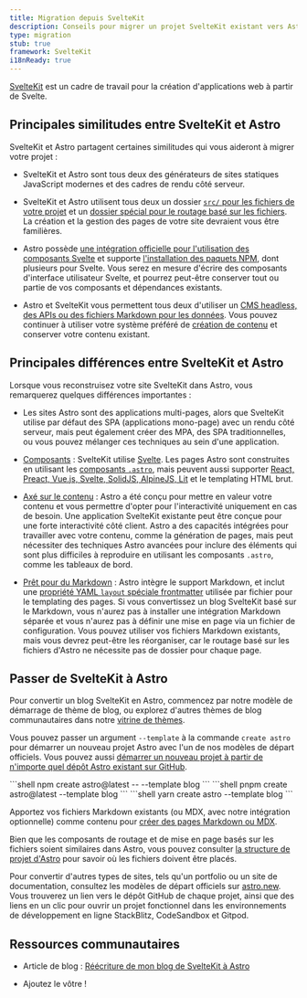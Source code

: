 ```yaml
---
title: Migration depuis SvelteKit
description: Conseils pour migrer un projet SvelteKit existant vers Astro
type: migration
stub: true
framework: SvelteKit
i18nReady: true
---
```



[SvelteKit](https://kit.svelte.dev) est un cadre de travail pour la création d'applications web à partir de Svelte.

## Principales similitudes entre SvelteKit et Astro

SvelteKit et Astro partagent certaines similitudes qui vous aideront à migrer votre projet :

- SvelteKit et Astro sont tous deux des générateurs de sites statiques JavaScript modernes et des cadres de rendu côté serveur.

- SvelteKit et Astro utilisent tous deux un dossier [`src/` pour les fichiers de votre projet](/fr/basics/project-structure/#src) et un [dossier spécial pour le routage basé sur les fichiers](/fr/basics/astro-pages/). La création et la gestion des pages de votre site devraient vous être familières.

- Astro possède [une intégration officielle pour l'utilisation des composants Svelte](/fr/guides/integrations-guide/svelte/) et supporte [l'installation des paquets NPM](/fr/guides/imports/#paquets-npm), dont plusieurs pour Svelte. Vous serez en mesure d'écrire des composants d'interface utilisateur Svelte, et pourrez peut-être conserver tout ou partie de vos composants et dépendances existants.

- Astro et SvelteKit vous permettent tous deux d'utiliser un [CMS headless, des APIs ou des fichiers Markdown pour les données](/fr/guides/data-fetching/). Vous pouvez continuer à utiliser votre système préféré de [création de contenu](/fr/guides/content/) et conserver votre contenu existant.

## Principales différences entre SvelteKit et Astro

Lorsque vous reconstruisez votre site SvelteKit dans Astro, vous remarquerez quelques différences importantes :

- Les sites Astro sont des applications multi-pages, alors que SvelteKit utilise par défaut des SPA (applications mono-page) avec un rendu côté serveur, mais peut également créer des MPA, des SPA traditionnelles, ou vous pouvez mélanger ces techniques au sein d'une application.

- [Composants](/fr/basics/astro-components/) : SvelteKit utilise [Svelte](https://svelte.dev). Les pages Astro sont construites en utilisant les [composants `.astro`](/fr/basics/astro-components/), mais peuvent aussi supporter [React, Preact, Vue.js, Svelte, SolidJS, AlpineJS, Lit](/fr/guides/framework-components/) et le templating HTML brut.

- [Axé sur le contenu](/fr/concepts/why-astro/#axé-sur-le-contenu) : Astro a été conçu pour mettre en valeur votre contenu et vous permettre d'opter pour l'interactivité uniquement en cas de besoin. Une application SvelteKit existante peut être conçue pour une forte interactivité côté client. Astro a des capacités intégrées pour travailler avec votre contenu, comme la génération de pages, mais peut nécessiter des techniques Astro avancées pour inclure des éléments qui sont plus difficiles à reproduire en utilisant les composants `.astro`, comme les tableaux de bord.

- [Prêt pour du Markdown](/fr/guides/markdown-content/) : Astro intègre le support Markdown, et inclut une [propriété YAML `layout` spéciale frontmatter](/fr/basics/layouts/#mises-en-page-markdown) utilisée par fichier pour le templating des pages. Si vous convertissez un blog SvelteKit basé sur le Markdown, vous n'aurez pas à installer une intégration Markdown séparée et vous n'aurez pas à définir une mise en page via un fichier de configuration. Vous pouvez utiliser vos fichiers Markdown existants, mais vous devrez peut-être les réorganiser, car le routage basé sur les fichiers d'Astro ne nécessite pas de dossier pour chaque page.


## Passer de SvelteKit à Astro

Pour convertir un blog SvelteKit en Astro, commencez par notre modèle de démarrage de thème de blog, ou explorez d'autres thèmes de blog communautaires dans notre [vitrine de thèmes](https://astro.build/themes/).

Vous pouvez passer un argument `--template` à la commande `create astro` pour démarrer un nouveau projet Astro avec l'un de nos modèles de départ officiels. Vous pouvez aussi [démarrer un nouveau projet à partir de n'importe quel dépôt Astro existant sur GitHub](/fr/install-and-setup/#utiliser-un-thème-ou-un-modèle-de-démarrage).

  <PackageManagerTabs>
    <Fragment slot="npm">
    ```shell
    npm create astro@latest -- --template blog
    ```
    </Fragment>
    <Fragment slot="pnpm">
    ```shell
    pnpm create astro@latest --template blog
    ```
    </Fragment>
    <Fragment slot="yarn">
    ```shell
    yarn create astro --template blog
    ```
    </Fragment>
  </PackageManagerTabs>

Apportez vos fichiers Markdown existants (ou MDX, avec notre intégration optionnelle) comme contenu pour [créer des pages Markdown ou MDX](/fr/guides/markdown-content/).

Bien que les composants de routage et de mise en page basés sur les fichiers soient similaires dans Astro, vous pouvez consulter [la structure de projet d'Astro](/fr/basics/project-structure/) pour savoir où les fichiers doivent être placés.

Pour convertir d'autres types de sites, tels qu'un portfolio ou un site de documentation, consultez les modèles de départ officiels sur [astro.new](https://astro.new). Vous trouverez un lien vers le dépôt GitHub de chaque projet, ainsi que des liens en un clic pour ouvrir un projet fonctionnel dans les environnements de développement en ligne StackBlitz, CodeSandbox et Gitpod.

## Ressources communautaires

- Article de blog : [Réécriture de mon blog de SvelteKit à Astro](https://kharann.com/blog/rewriting-my-blog/)

- Ajoutez le vôtre !

